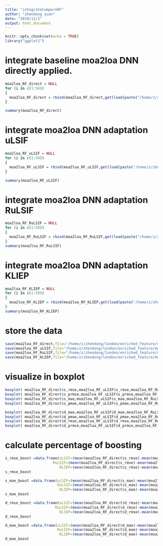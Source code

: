 ```yaml
---
title: "integrateCompareRF"
author: "zhendong yuan"
date: "2019/11/2"
output: html_document
---
```


```r
knitr::opts_chunk$set(echo = TRUE)
library("ggplot2")
```

# integrate baseline moa2loa DNN directly applied.
```r
moa2loa_RF_direct = NULL
for (i in c(1:50))
{ 
  moa2loa_RF_direct = rbind(moa2loa_RF_direct,get(load(paste("/home/z/zhendong/london/enriched_feature/moa2loa_RF_CV/",i,"_moa2loa_RF.Rdata",sep = ""))))
}

summary(moa2loa_RF_direct)
```

# integrate moa2loa DNN adaptation uLSIF
```r
moa2loa_RF_uLSIF = NULL
for (i in c(1:50))
{ 
  moa2loa_RF_uLSIF = rbind(moa2loa_RF_uLSIF,get(load(paste("/home/z/zhendong/london/enriched_feature/moa2loa_RF_CV/uLISF/",i,"_moa2loa_RF_uLSIF.Rdata",sep = ""))))
}

summary(moa2loa_RF_uLSIF)
```


# integrate moa2loa DNN adaptation RuLSIF
```r
moa2loa_RF_RuLSIF = NULL
for (i in c(1:50))
{ 
  moa2loa_RF_RuLSIF = rbind(moa2loa_RF_RuLSIF,get(load(paste("/home/z/zhendong/london/enriched_feature/moa2loa_RF_CV/RuLISF/",i,"_moa2loa_RF_RuLSIF.Rdata",sep = ""))))
}
summary(moa2loa_RF_RuLSIF)
```


# integrate moa2loa DNN adaptation KLIEP
```r
moa2loa_RF_KLIEP = NULL
for (i in c(1:50))
{ 
  moa2loa_RF_KLIEP = rbind(moa2loa_RF_KLIEP,get(load(paste("/home/z/zhendong/london/enriched_feature/moa2loa_RF_CV/KLIEP/",i,"_moa2loa_RF_KLIEP.Rdata",sep = ""))))
}
summary(moa2loa_RF_KLIEP)
```

# store the data
```r
save(moa2loa_RF_direct,file="/home/z/zhendong/london/enriched_feature/moa2loa_RF_CV/KLIEP/moa2loa_RF_direct.Rdata")
save(moa2loa_RF_uLSIF,file="/home/z/zhendong/london/enriched_feature/moa2loa_RF_CV/KLIEP/moa2loa_RF_uLSIF.Rdata")
save(moa2loa_RF_RuLSIF,file="/home/z/zhendong/london/enriched_feature/moa2loa_RF_CV/KLIEP/moa2loa_RF_RuLSIF.Rdata")
save(moa2loa_RF_KLIEP,file="/home/z/zhendong/london/enriched_feature/moa2loa_RF_CV/KLIEP/moa2loa_RF_KLIEP.Rdata")
```


# visualize in boxplot 
```r
boxplot( moa2loa_RF_direct$s_rmse,moa2loa_RF_uLSIF$s_rmse,moa2loa_RF_RuLSIF$s_rmse,moa2loa_RF_KLIEP$s_rmse)
boxplot( moa2loa_RF_direct$s_prmse,moa2loa_RF_uLSIF$s_prmse,moa2loa_RF_RuLSIF$s_prmse,moa2loa_RF_KLIEP$s_prmse)
boxplot( moa2loa_RF_direct$s_mae,moa2loa_RF_uLSIF$s_mae,moa2loa_RF_RuLSIF$s_mae,moa2loa_RF_KLIEP$s_mae)
boxplot( moa2loa_RF_direct$s_pmae,moa2loa_RF_uLSIF$s_pmae,moa2loa_RF_RuLSIF$s_pmae,moa2loa_RF_KLIEP$s_pmae)

boxplot( moa2loa_RF_direct$d_mae,moa2loa_RF_uLSIF$d_mae,moa2loa_RF_RuLSIF$d_mae,moa2loa_RF_KLIEP$d_mae)
boxplot( moa2loa_RF_direct$d_pmae,moa2loa_RF_uLSIF$d_pmae,moa2loa_RF_RuLSIF$d_pmae,moa2loa_RF_KLIEP$d_pmae)
boxplot( moa2loa_RF_direct$d_rmse,moa2loa_RF_uLSIF$d_rmse,moa2loa_RF_RuLSIF$d_rmse,moa2loa_RF_KLIEP$d_rmse)
boxplot( moa2loa_RF_direct$d_prmse,moa2loa_RF_uLSIF$d_prmse,moa2loa_RF_RuLSIF$d_prmse,moa2loa_RF_KLIEP$d_prmse)

```

# calculate percentage of boosting
```r
s_rmse_boost =data.frame(uLSIF=(mean(moa2loa_RF_direct$s_rmse)-mean(moa2loa_RF_uLSIF$s_rmse))/mean(moa2loa_RF_direct$s_rmse),
                      RuLSIF=(mean(moa2loa_RF_direct$s_rmse)-mean(moa2loa_RF_RuLSIF$s_rmse))/mean(moa2loa_RF_direct$s_rmse),
                         KLIEP=(mean(moa2loa_RF_direct$s_rmse)-mean(moa2loa_RF_KLIEP$s_rmse))/mean(moa2loa_RF_direct$s_rmse))
s_rmse_boost

s_mae_boost =data.frame(uLSIF=(mean(moa2loa_RF_direct$s_mae)-mean(moa2loa_RF_uLSIF$s_mae))/mean(moa2loa_RF_direct$s_mae),
                        RuLSIF=(mean(moa2loa_RF_direct$s_mae)-mean(moa2loa_RF_RuLSIF$s_mae))/mean(moa2loa_RF_direct$s_mae),
                         KLIEP=(mean(moa2loa_RF_direct$s_mae)-mean(moa2loa_RF_KLIEP$s_mae))/mean(moa2loa_RF_direct$s_mae))
s_mae_boost

d_rmse_boost =data.frame(uLSIF=(mean(moa2loa_RF_direct$d_rmse)-mean(moa2loa_RF_uLSIF$d_rmse))/mean(moa2loa_RF_direct$d_rmse),
                       RuLSIF=(mean(moa2loa_RF_direct$d_rmse)-mean(moa2loa_RF_RuLSIF$d_rmse))/mean(moa2loa_RF_direct$d_rmse),
                         KLIEP=(mean(moa2loa_RF_direct$d_rmse)-mean(moa2loa_RF_KLIEP$d_rmse))/mean(moa2loa_RF_direct$d_rmse))
d_rmse_boost

d_mae_boost =data.frame(uLSIF=(mean(moa2loa_RF_direct$d_mae)-mean(moa2loa_RF_uLSIF$d_mae))/mean(moa2loa_RF_direct$d_mae),
                        RuLSIF=(mean(moa2loa_RF_direct$d_mae)-mean(moa2loa_RF_RuLSIF$d_mae))/mean(moa2loa_RF_direct$d_mae),
                         KLIEP=(mean(moa2loa_RF_direct$d_mae)-mean(moa2loa_RF_KLIEP$d_mae))/mean(moa2loa_RF_direct$d_mae))
d_mae_boost

```
